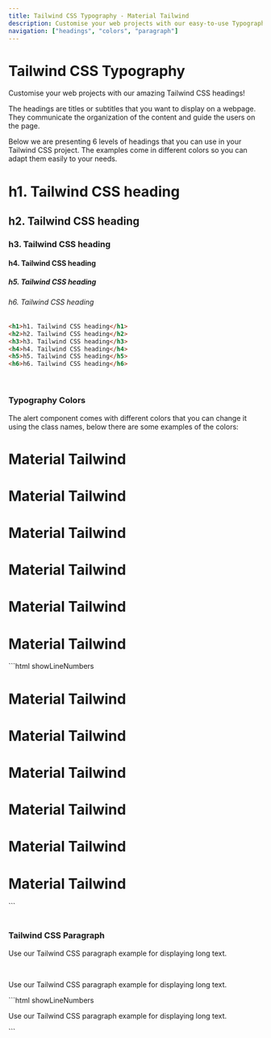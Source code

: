 ```yaml
---
title: Tailwind CSS Typography - Material Tailwind
description: Customise your web projects with our easy-to-use Typography component for Tailwind CSS using Material Design guidelines.
navigation: ["headings", "colors", "paragraph"]
---
```


# Tailwind CSS Typography

Customise your web projects with our amazing Tailwind CSS headings!


The headings are titles or subtitles that you want to display on a webpage. They
communicate the organization of the content and guide the users on the page.

Below we are presenting 6 levels of headings that you can use in your Tailwind CSS
project. The examples come in different colors so you can adapt them easily to your
needs.
<br />

<ComponentCard id="headings">
  <div className="text-left">
    <h1>h1. Tailwind CSS heading</h1>
    <h2>h2. Tailwind CSS heading</h2>
    <h3>h3. Tailwind CSS heading</h3>
    <h4>h4. Tailwind CSS heading</h4>
    <h5>h5. Tailwind CSS heading</h5>
    <h6>h6. Tailwind CSS heading</h6>
  </div>
</ComponentCard>

```html showLineNumbers
<h1>h1. Tailwind CSS heading</h1>
<h2>h2. Tailwind CSS heading</h2>
<h3>h3. Tailwind CSS heading</h3>
<h4>h4. Tailwind CSS heading</h4>
<h5>h5. Tailwind CSS heading</h5>
<h6>h6. Tailwind CSS heading</h6>
```

<br />

### Typography Colors
The alert component comes with different colors that you can change it using the class names, below there are some examples of the colors:
<br/>

<ComponentCard id="colors">
<div className="text-left">
<h1 className="text-pink-500">Material Tailwind</h1>
<h1 className="text-blue-500">Material Tailwind</h1>
<h1 className="text-green-500">Material Tailwind</h1>
<h1 className="text-orange-500">Material Tailwind</h1>
<h1 className="text-red-500">Material Tailwind</h1>
<h1 className="text-dark-500">Material Tailwind</h1>
</div>
</ComponentCard>
```html showLineNumbers
<h1 class="text-pink-500">Material Tailwind</h1>
<h1 class="text-blue-500">Material Tailwind</h1>
<h1 class="text-green-500">Material Tailwind</h1>
<h1 class="text-orange-500">Material Tailwind</h1>
<h1 class="text-red-500">Material Tailwind</h1>
<h1 class="text-dark-500">Material Tailwind</h1>
```
<br/>
<br/>

### Tailwind CSS Paragraph

Use our Tailwind CSS paragraph example for displaying long text.

<br />

<ComponentCard id="paragraph">
  <div className="text-left">
    <p>Use our Tailwind CSS paragraph example for displaying long text.</p>
  </div>
</ComponentCard>
```html showLineNumbers
<p>Use our Tailwind CSS paragraph example for displaying long text. </p>
```
